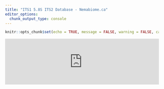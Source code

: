 ```yaml
---
title: "ITS1 5.8S ITS2 Database - Nemabiome.ca"
editor_options: 
  chunk_output_type: console
---
```


```r
knitr::opts_chunk$set(echo = TRUE, message = FALSE, warning = FALSE, cache = TRUE)
```

<style>.main-container { max-width: 100%;}</style>

<script type="text/javascript" src="https://cdnjs.cloudflare.com/ajax/libs/iframe-resizer/3.5.16/iframeResizer.min.js"></script>
<style>
  iframe {
    min-width: 100%;
  }
</style>
<iframe id="myIframe" src="https://ucvm-bio.shinyapps.io/Nematode_ITS1-5-8S-ITS2" scrolling="no" frameborder="no"></iframe>
<script>
  iFrameResize({
    heightCalculationMethod: 'taggedElement'
  });
</script>


